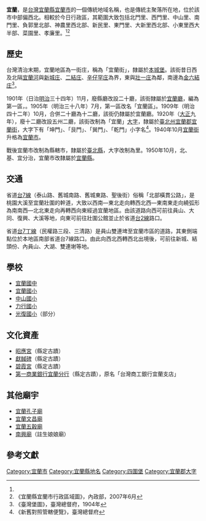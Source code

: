 {{no footnotes|time=2017-01-19T16:02:04+00:00}}
{{noteTA
|1 = zh-cn:庄; zh-hk:庄; zh-tw:庄;
}}
'''宜蘭'''，是[[台灣|台灣]][[宜蘭縣|宜蘭縣]][[宜蘭市|宜蘭市]]的一個傳統地域名稱，也是傳統主聚落所在地，位於該市中部偏西北。相較於今日行政區，其範圍大致包括北門里、西門里、中山里、南門里、負郭里北部、神農里西北部、新民里、東門里、大新里西北部、小東里西大半部、菜園里、孝廉里。<ref name="臺灣堡圖"/><ref name="宜蘭市地圖">《宜蘭縣宜蘭市行政區域圖》，內政部，2007年6月</ref>

==歷史==
台灣清治末期，宜蘭地區為一街庄，稱為「宜蘭街」，隸屬於[[本城堡|本城堡]]。該街昔日西及北隔[[宜蘭河|宜蘭河]]與[[新城_(宜蘭縣員山鄉)|新城庄]]、[[二結_(礁溪鄉)|二結庄]]、[[辛仔罕庄|辛仔罕庄]]為界，東與[[壯一庄|壯一庄]]為鄰，南邊為[[金六結庄|金六結庄]]<ref name="臺灣堡圖">《臺灣堡圖》，臺灣總督府，1904年</ref>。

1901年（日治[[明治|明治]]三十四年）11月，廢縣廳改設二十廳，該街隸屬於[[宜蘭廳|宜蘭廳]]，編為第一區，。1905年（明治三十八年）7月，第一區改名「宜蘭區」。1909年（明治四十二年）10月，合併二十廳為十二廳，該街仍隸屬於宜蘭廳。1920年（[[大正|大正]]九年），廢十二廳改設五州二廳，該街改制為「宜蘭」[[大字|大字]]，隸屬於[[臺北州|臺北州]][[宜蘭郡|宜蘭郡]][[宜蘭街|宜蘭街]]，大字下有「坤門」、「艮門」、「巽門」、「乾門」小字名<ref>《新舊對照管轄便覽》，臺灣總督府</ref>。1940年10月[[宜蘭街|宜蘭街]]升格為[[宜蘭市_(州轄市)|宜蘭市]]。

戰後宜蘭市改制為縣轄市，隸屬於[[臺北縣|臺北縣]]，大字改制為里。1950年10月，北、基、宜分治，宜蘭市改隸屬於[[宜蘭縣|宜蘭縣]]。

==交通==
省道[[台7線|台7線]]（泰山路、舊城南路、舊城東路、聖後街）俗稱「北部橫貫公路」，是桃園大溪至宜蘭壯圍的幹道，大致以西南—東北走向轉西北西—東南東走向繞弧形為南南西—北北東走向再轉西向東經過宜蘭地區。由該道路向西可前往員山、大同、復興、大溪等地，向東可前往壯圍公館並止於省道[[台2線|台2線]]路口。

省道[[台7丁線|台7丁線]]（民權路三段、三清路）是員山雙連埤至宜蘭市區的道路，其東側端點位於本地區南部省道台7線路口。由此向西北西轉西北出境後，可前往新城、結頭份、內員山、大湖、雙連塮等地。

==學校==
*[[宜蘭國中|宜蘭國中]]
*[[宜蘭國小|宜蘭國小]]
*[[宜蘭縣宜蘭市中山國民小學|中山國小]]
*[[宜蘭縣宜蘭市力行國民小學|力行國小]]
*[[宜蘭縣宜蘭市光復國民小學|光復國小]]（部分）

==文化資產==
*[[昭應宮|昭應宮]]（縣定古蹟）
*[[獻馘碑|獻馘碑]]（縣定古蹟）
*[[碧霞宮|碧霞宮]]（縣定古蹟）
*[[第一商業銀行宜蘭分行|第一商業銀行宜蘭分行]]（縣定古蹟），原名「台灣商工銀行宜蘭支店」

==其他廟宇==
*[[宜蘭孔子廟|宜蘭孔子廟]]
*[[宜蘭文昌廟|宜蘭文昌廟]]
*[[宜蘭五穀廟|宜蘭五穀廟]]
*[[南興廟|南興廟]]（註生娘娘廟）

==參考文獻==
{{reflist}}

{{宜蘭郡}}
{{宜蘭市舊町名}}

[[Category:宜蘭市|Category:宜蘭市]]
[[Category:宜蘭縣地名|Category:宜蘭縣地名]]
[[Category:四圍堡|Category:四圍堡]]
[[Category:宜蘭郡大字|Category:宜蘭郡大字]]